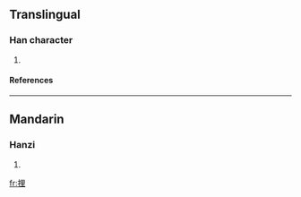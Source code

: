 ==Translingual==
===Han character===
{{Han char|rn=64|rad=手|as=07|sn=10|four=5601<sub>4</sub>|canj=手田土 (QWG)}}
# {{defn|Han|sort=手07}}
====References====
{{Han ref|kx=0434.230|dkj=12171|dj=0783.300|hdz=31881.060|uh=635A|ud=25434|bh=D1C7|bd=53703}}
----
==Mandarin==
===Hanzi===
{{cmn-hanzi|pin=[[zhāi]] ([[zhai1]])|wg=chai<sup>1</sup>}}
# {{defn|Mandarin}}

[[fr:捚]]